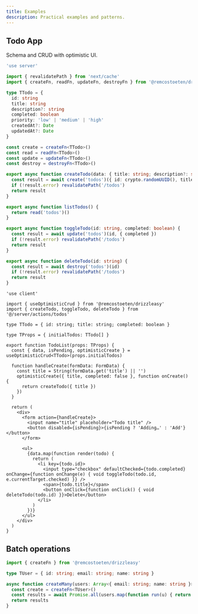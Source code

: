 ```yaml
---
title: Examples
description: Practical examples and patterns.
---
```


## Todo App

Schema and CRUD with optimistic UI.

```ts title=server/actions/todos.ts
'use server'

import { revalidatePath } from 'next/cache'
import { createFn, readFn, updateFn, destroyFn } from '@remcostoeten/drizzleasy'

type TTodo = {
  id: string
  title: string
  description?: string
  completed: boolean
  priority: 'low' | 'medium' | 'high'
  createdAt?: Date
  updatedAt?: Date
}

const create = createFn<TTodo>()
const read = readFn<TTodo>()
const update = updateFn<TTodo>()
const destroy = destroyFn<TTodo>()

export async function createTodo(data: { title: string; description?: string }) {
  const result = await create('todos')({ id: crypto.randomUUID(), title: data.title, description: data.description, completed: false, priority: 'medium' })
  if (!result.error) revalidatePath('/todos')
  return result
}

export async function listTodos() {
  return read('todos')()
}

export async function toggleTodo(id: string, completed: boolean) {
  const result = await update('todos')(id, { completed })
  if (!result.error) revalidatePath('/todos')
  return result
}

export async function deleteTodo(id: string) {
  const result = await destroy('todos')(id)
  if (!result.error) revalidatePath('/todos')
  return result
}
```

```tsx title=components/TodoList.tsx
'use client'

import { useOptimisticCrud } from '@remcostoeten/drizzleasy'
import { createTodo, toggleTodo, deleteTodo } from '@/server/actions/todos'

type TTodo = { id: string; title: string; completed: boolean }

type TProps = { initialTodos: TTodo[] }

export function TodoList(props: TProps) {
  const { data, isPending, optimisticCreate } = useOptimisticCrud<TTodo>(props.initialTodos)

  function handleCreate(formData: FormData) {
    const title = String(formData.get('title') || '')
    optimisticCreate({ title, completed: false }, function onCreate() {
      return createTodo({ title })
    })
  }

  return (
    <div>
      <form action={handleCreate}>
        <input name="title" placeholder="Todo title" />
        <button disabled={isPending}>{isPending ? 'Adding…' : 'Add'}</button>
      </form>

      <ul>
        {data.map(function render(todo) {
          return (
            <li key={todo.id}>
              <input type="checkbox" defaultChecked={todo.completed} onChange={function onChange(e) { void toggleTodo(todo.id, e.currentTarget.checked) }} />
              <span>{todo.title}</span>
              <button onClick={function onClick() { void deleteTodo(todo.id) }}>Delete</button>
            </li>
          )
        })}
      </ul>
    </div>
  )
}
```

## Batch operations

```ts
import { createFn } from '@remcostoeten/drizzleasy'

type TUser = { id: string; email: string; name: string }

async function createMany(users: Array<{ email: string; name: string }>) {
  const create = createFn<TUser>()
  const results = await Promise.all(users.map(function run(u) { return create('users')({ id: crypto.randomUUID(), ...u }) }))
  return results
}
```
